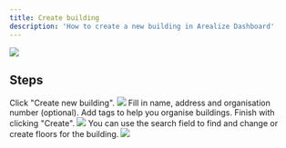 ```yaml
---
title: Create building
description: 'How to create a new building in Arealize Dashboard'
---
```


<Frame type="ghost" caption="Example of a building in Arealize Dashboard">
    <img src="/images/dashboard/buildings/create-building/building.png" />
</Frame>

## Steps

<Steps>
  <Step title="Create building">
    Click "Create new building".
    <Frame type="glass">
        <img src="/images/dashboard/buildings/create-building/step-1.png" />
    </Frame>
  </Step>
  <Step title="Fill in details">
    Fill in name, address and organisation number (optional). Add tags to help you organise buildings. Finish with clicking "Create".
    <Frame type="glass">
        <img src="/images/dashboard/buildings/create-building/step-2.png" />
    </Frame>
  </Step>
  <Step title="Search for building">
    You can use the search field to find and change or create floors for the building.
    <Frame type="glass">
        <img src="/images/dashboard/buildings/create-building/step-3.png" />
    </Frame>
  </Step>
</Steps>
